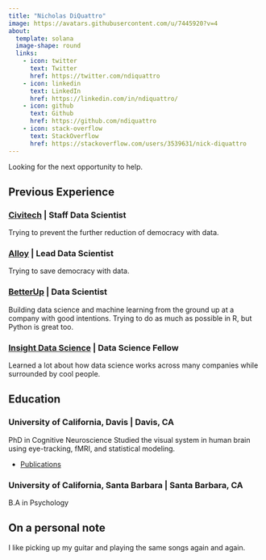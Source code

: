 ```yaml
---
title: "Nicholas DiQuattro"
image: https://avatars.githubusercontent.com/u/7445920?v=4
about:
  template: solana
  image-shape: round
  links:
    - icon: twitter
      text: Twitter
      href: https://twitter.com/ndiquattro
    - icon: linkedin
      text: LinkedIn
      href: https://linkedin.com/in/ndiquattro/
    - icon: github
      text: Github
      href: https://github.com/ndiquattro
    - icon: stack-overflow
      text: StackOverflow
      href: https://stackoverflow.com/users/3539631/nick-diquattro
---
```


Looking for the next opportunity to help.

## Previous Experience

### [**Civitech**](https://civitech.io/) \| Staff Data Scientist

Trying to prevent the further reduction of democracy with data.

### [**Alloy**](https://alloy.us/) \| Lead Data Scientist

Trying to save democracy with data.

### [**BetterUp**](https://www.betterup.co/) \| Data Scientist

Building data science and machine learning from the ground up at a company with good intentions. Trying to do as much as possible in R, but Python is great too.

### [**Insight Data Science**](https://www.insightdatascience.com/) \| Data Science Fellow

Learned a lot about how data science works across many companies while surrounded by cool people.

## Education

### **University of California, Davis** \| Davis, CA

PhD in Cognitive Neuroscience Studied the visual system in human brain using eye-tracking, fMRI, and statistical modeling.

-   [Publications](https://scholar.google.com/citations?user=uQ6RSIAAAAAJ)

### **University of California, Santa Barbara** \| Santa Barbara, CA

B.A in Psychology

## On a personal note

I like picking up my guitar and playing the same songs again and again.
